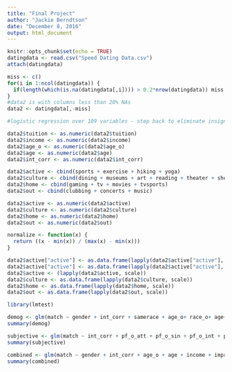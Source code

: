 ```yaml
---
title: "Final Project"
author: "Jackie Berndtson"
date: "December 8, 2016"
output: html_document
---
```


```r
knitr::opts_chunk$set(echo = TRUE)
datingdata <- read.csv("Speed Dating Data.csv")
attach(datingdata)

miss <- c()
for(i in 1:ncol(datingdata)) {
  if(length(which(is.na(datingdata[,i]))) > 0.2*nrow(datingdata)) miss <- append(miss,i) 
}
#data2 is with columns less than 20% NAs
data2 <- datingdata[,-miss]

#logistic regression over 109 variables - step back to eliminate insignificant 

data2$tuition <- as.numeric(data2$tuition)
data2$income <- as.numeric(data2$income)
data2$age_o <- as.numeric(data2$age_o)
data2$age <- as.numeric(data2$age)
data2$int_corr <- as.numeric(data2$int_corr)

data2$active <- cbind(sports + exercise + hiking + yoga)
data2$culture <- cbind(dining + museums + art + reading + theater + shopping)
data2$home <- cbind(gaming + tv + movies + tvsports)
data2$out <- cbind(clubbing + concerts + music)

data2$active <- as.numeric(data2$active)
data2$culture <- as.numeric(data2$culture)
data2$home <- as.numeric(data2$home)
data2$out <- as.numeric(data2$out)

normalize <- function(x) {
  return ((x - min(x)) / (max(x) - min(x)))
}

data2$active["active"] <- as.data.frame(lapply(data2$active["active"], normalize))
data2$active["active"] <- as.data.frame(lapply(data2$active["active"], normalize))
data2$active <- (lapply(data2$active, scale))
data2$culture <- as.data.frame(lapply(data2$culture, scale))
data2$home <- as.data.frame(lapply(data2$home, scale))
data2$out <- as.data.frame(lapply(data2$out, scale))

library(lmtest)

demog <- glm(match ~ gender + int_corr + samerace + age_o+ race_o+ age+ tuition+race+income + field_cd, data = data2)
summary(demog)

subjective <- glm(match ~ int_corr + pf_o_att + pf_o_sin + pf_o_int + pf_o_fun + pf_o_amb + pf_o_sha + imprace + imprelig + goal + date + go_out + career_c + exphappy + expnum + active + culture + home + out, data = data2)
summary(subjective)

combined <- glm(match ~ gender + int_corr + age_o + age + income + imprace + date + go_out + expnum + culture + out, data = data2)
summary(combined)

```
#

